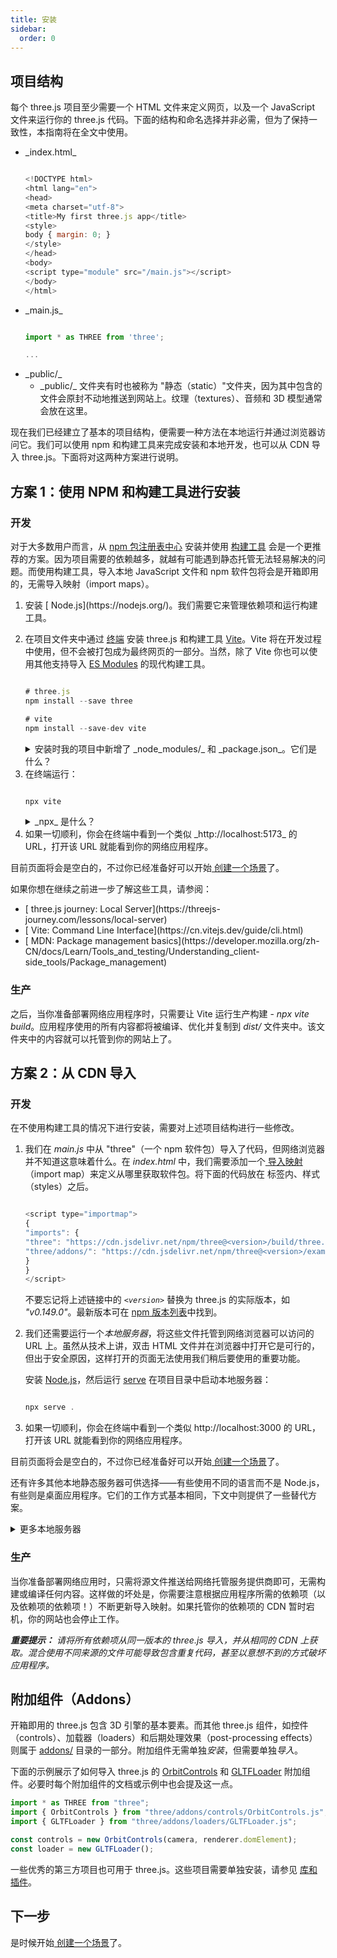 ```yaml
---
title: 安装
sidebar:
  order: 0
---
```


## 项目结构

每个 three.js 项目至少需要一个 HTML 文件来定义网页，以及一个 JavaScript 文件来运行你的 three.js 代码。下面的结构和命名选择并非必需，但为了保持一致性，本指南将在全文中使用。

<ul>
<li>
_index.html_

```javascript

<!DOCTYPE html>
<html lang="en">
<head>
<meta charset="utf-8">
<title>My first three.js app</title>
<style>
body { margin: 0; }
</style>
</head>
<body>
<script type="module" src="/main.js"></script>
</body>
</html>

```

</li>
<li>
_main.js_

```javascript

import * as THREE from 'three';

...

```

</li>
<li>
_public/_
<ul>
<li>
_public/_ 文件夹有时也被称为 "静态（static）"文件夹，因为其中包含的文件会原封不动地推送到网站上。纹理（textures）、音频和 3D 模型通常会放在这里。
</li>
</ul>
</li>
</ul>

现在我们已经建立了基本的项目结构，便需要一种方法在本地运行并通过浏览器访问它。我们可以使用 npm 和构建工具来完成安装和本地开发，也可以从 CDN 导入 three.js。下面将对这两种方案进行说明。

## 方案 1：使用 NPM 和构建工具进行安装

### 开发

对于大多数用户而言，从 [ npm 包注册表中心](https://www.npmjs.com/) 安装并使用 [ 构建工具](https://eloquentjavascript.net/10_modules.html#h_zWTXAU93DC) 会是一个更推荐的方案。因为项目需要的依赖越多，就越有可能遇到静态托管无法轻易解决的问题。而使用构建工具，导入本地 JavaScript 文件和 npm 软件包将会是开箱即用的，无需导入映射（import maps）。

<ol>
<li>
安装 [ Node.js](https://nodejs.org/)。我们需要它来管理依赖项和运行构建工具。
</li>
<li>

在项目文件夹中通过 [ 终端](https://www.joshwcomeau.com/javascript/terminal-for-js-devs/) 安装 three.js 和构建工具 [ Vite](https://cn.vitejs.dev/)。Vite 将在开发过程中使用，但不会被打包成为最终网页的一部分。当然，除了 Vite 你也可以使用其他支持导入 [ ES Modules](https://eloquentjavascript.net/10_modules.html#h_zWTXAU93DC) 的现代构建工具。

```javascript

# three.js
npm install --save three

# vite
npm install --save-dev vite

```

<aside>
<details>
<summary>安装时我的项目中新增了 _node_modules/_ 和 _package.json_。它们是什么？</summary>

npm 使用 _package.json_ 来描述你已经安装的每个依赖项的版本。如果有其他人和你一起开发项目，他们只需运行 _npm install_ 就能安装每个依赖项的原始版本。如果你在使用版本控制器（如：Git、SVN）来控制代码版本，那么 _package.json_ 应当被提交。

npm 将每个依赖项的代码放在 _node_modules/_ 下的文件夹中。当Vite构建应用程序时，它会看到 “three” 的导入，并自动从该文件夹中提取 three.js 文件。 _node_modules/_ 文件夹仅在开发过程中使用，不应上传到你的网络托管提供商或提交到版本历史记录中。

</details>
</aside>
</li>
<li>
在终端运行：

```javascript

npx vite

```

<aside>
<details>
<summary>_npx_ 是什么？</summary>

npx 与 Node.js 一同安装，可运行 Vite 等命令行程序，这样你就不必自己在 _node_modules/_ 中搜索正确的文件。如果你愿意，可以将 [ Vite 的常用命令](https://cn.vitejs.dev/guide/#command-line-interface) 放入 [ package.json:scripts](https://docs.npmjs.com/cli/v9/using-npm/scripts) 列表，然后使用 _npm run dev_ 代替。

</details>
</aside>
</li>
<li>
如果一切顺利，你会在终端中看到一个类似 _http://localhost:5173_ 的 URL，打开该 URL 就能看到你的网络应用程序。
</li>
</ol>

目前页面将会是空白的，不过你已经准备好可以开始[ 创建一个场景](/manual/zh/introduction/Creating-a-scene)了。

如果你想在继续之前进一步了解这些工具，请参阅：

<ul>
  <li>
    [ three.js journey: Local
    Server](https://threejs-journey.com/lessons/local-server)
  </li>
  <li>[ Vite: Command Line Interface](https://cn.vitejs.dev/guide/cli.html)</li>
  <li>
    [ MDN: Package management
    basics](https://developer.mozilla.org/zh-CN/docs/Learn/Tools_and_testing/Understanding_client-side_tools/Package_management)
  </li>
</ul>

### 生产

之后，当你准备部署网络应用程序时，只需要让 Vite 运行生产构建 - _npx vite build_。应用程序使用的所有内容都将被编译、优化并复制到 _dist/_ 文件夹中。该文件夹中的内容就可以托管到你的网站上了。

## 方案 2：从 CDN 导入

### 开发

在不使用构建工具的情况下进行安装，需要对上述项目结构进行一些修改。

<ol>
<li>

我们在 _main.js_ 中从 "three"（一个 npm 软件包）导入了代码，但网络浏览器并不知道这意味着什么。在 _index.html_ 中，我们需要添加一个[ 导入映射](https://developer.mozilla.org/zh-CN/docs/Web/HTML/Element/script/type/importmap)（import map）来定义从哪里获取软件包。将下面的代码放在 _<head></head>_ 标签内、样式（styles）之后。

```javascript

<script type="importmap">
{
"imports": {
"three": "https://cdn.jsdelivr.net/npm/three@<version>/build/three.module.js",
"three/addons/": "https://cdn.jsdelivr.net/npm/three@<version>/examples/jsm/"
}
}
</script>

```

不要忘记将上述链接中的 _`<version>`_ 替换为 three.js 的实际版本，如 _"v0.149.0"_。最新版本可在 [ npm 版本列表](https://www.npmjs.com/package/three?activeTab=versions)中找到。

</li>
<li>

我们还需要运行一个*本地服务器*，将这些文件托管到网络浏览器可以访问的 URL 上。虽然从技术上讲，双击 HTML 文件并在浏览器中打开它是可行的，但出于安全原因，这样打开的页面无法使用我们稍后要使用的重要功能。

安装 [ Node.js](https://nodejs.org/)，然后运行 [ serve](https://www.npmjs.com/package/serve) 在项目目录中启动本地服务器：

```javascript

npx serve .

```

</li>
<li>
如果一切顺利，你会在终端中看到一个类似 http://localhost:3000 的 URL，打开该 URL 就能看到你的网络应用程序。
</li>
</ol>

目前页面将会是空白的，不过你已经准备好可以开始[ 创建一个场景](/manual/zh/introduction/Creating-a-scene)了。

还有许多其他本地静态服务器可供选择——有些使用不同的语言而不是 Node.js，有些则是桌面应用程序。它们的工作方式基本相同，下文中则提供了一些替代方案。

<details>
<summary>更多本地服务器</summary>

### 命令行（Command Line）

命令行本地服务器通过终端窗口运行。可能需要先安装相关的编程语言。

<ul>
  <li>_npx http-server_ (Node.js)</li>
  <li>_npx five-server_ (Node.js)</li>
  <li>_python -m SimpleHTTPServer_ (Python 2.x)</li>
  <li>_python -m http.server_ (Python 3.x)</li>
  <li>_php -S localhost:8000_ (PHP 5.4+)</li>
</ul>

### GUI

GUI 本地服务器在计算机上以应用程序窗口的形式运行，并可以有一个用户界面。

<ul>
  <li>[ Servez](https://greggman.github.io/servez)</li>
</ul>

### 代码编辑器的插件

有些代码编辑器的插件可以按需生成一个简单的服务器。

<ul>
  <li>
    Visual Studio Code：[ Five
    Server](https://marketplace.visualstudio.com/items?itemName=yandeu.five-server)
  </li>
  <li>
    Visual Studio Code：[ Live
    Server](https://marketplace.visualstudio.com/items?itemName=ritwickdey.LiveServer)
  </li>
  <li>Atom：[ Live Server](https://atom.io/packages/atom-live-server)</li>
</ul>

</details>

### 生产

当你准备部署网络应用时，只需将源文件推送给网络托管服务提供商即可，无需构建或编译任何内容。这样做的坏处是，你需要注意根据应用程序所需的依赖项（以及依赖项的依赖项！）不断更新导入映射。如果托管你的依赖项的 CDN 暂时宕机，你的网站也会停止工作。

_**重要提示：** 请将所有依赖项从同一版本的 three.js 导入，并从相同的 CDN 上获取。混合使用不同来源的文件可能导致包含重复代码，甚至以意想不到的方式破坏应用程序。_

## 附加组件（Addons）

开箱即用的 three.js 包含 3D 引擎的基本要素。而其他 three.js 组件，如控件（controls）、加载器（loaders）和后期处理效果（post-processing effects）则属于 [ addons/](https://github.com/mrdoob/three.js/tree/dev/examples/jsm) 目录的一部分。附加组件无需单独*安装*，但需要单独*导入*。

下面的示例展示了如何导入 three.js 的 [OrbitControls](examples/controls/OrbitControls) 和 [GLTFLoader](examples/loaders/GLTFLoader) 附加组件。必要时每个附加组件的文档或示例中也会提及这一点。

```javascript
import * as THREE from "three";
import { OrbitControls } from "three/addons/controls/OrbitControls.js";
import { GLTFLoader } from "three/addons/loaders/GLTFLoader.js";

const controls = new OrbitControls(camera, renderer.domElement);
const loader = new GLTFLoader();
```

一些优秀的第三方项目也可用于 three.js。这些项目需要单独安装，请参见 [ 库和插件](/manual/zh/introduction/Libraries-and-Plugins)。

## 下一步

是时候开始[ 创建一个场景](/manual/zh/introduction/Creating-a-scene)了。
